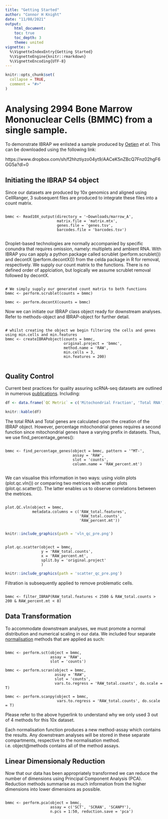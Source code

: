 ```yaml
---
title: "Getting Started"
author: "Connor H Knight"
date: "11/08/2021"
output: 
    html_document:
    toc: true
    toc_depth: 3
    theme: united
vignette: >
  %\VignetteIndexEntry{Getting Started}
  %\VignetteEngine{knitr::rmarkdown}
  %\VignetteEncoding{UTF-8}
---
```


```r
knitr::opts_chunk$set(
  collapse = TRUE,
  comment = "#>"
)
```
# Analysing 2994 Bone Marrow Mononuclear Cells (BMMC) from a single sample.

To demonstrate IBRAP we enlisted a sample produced by [Oetjen](https://insight.jci.org/articles/view/124928) *et al*. This can be downloaded using the following link:  

https://www.dropbox.com/sh/f2hhztiyzo04yt9/AACeK5nZBcQ7Fnz02hgF6GG5a?dl=0

## Initiating the IBRAP S4 object

Since our datasets are produced by 10x genomics and aligned using CellRanger, 3 subsequent files are produced to integrate these files into a count matrix.

```

bmmc <- Read10X_output(directory = '~Downloads/marrow_A', 
                       matrix.file = 'matrix.mtx', 
                       genes.file = 'genes.tsv', 
                       barcodes.file = 'barcodes.tsv')
                       
```

Droplet-based technologies are normally accompanied by specific conundra that requires omission, namely: multiplets and ambient RNA. With IBRAP you can apply a python package called scrublet (perform.scrublet()) and decontX (perform.decontX()) from the celda package in R for removal, respectively. We supply our count matrix to the functions. There is no defined order of applciation, but logically we assume scrublet removal followed by decontX. 

```

# We simply supply our generated count matrix to both functions
bmmc <- perform.scrublet(counts = bmmc)

bmmc <- perform.decontX(counts = bmmc)

```
Now we can initiate our IBRAP class object ready for downstream analyses. Refer to methods-object and IBRAP-object for further detail. 

```

# whilst creating the object we begin filtering the cells and genes using min.cells and min.features
bmmc <- createIBRAPobject(counts = bmmc,
                          original.project = 'bmmc',
                          method.name = 'RAW',
                          min.cells = 3,
                          min.features = 200)
                          
```

## Quality Control

Current best practices for quality assuring scRNA-seq datasets are outlined in numerous [publications](https://www.embopress.org/doi/full/10.15252/msb.20188746). Including:

```r
df <- data.frame(`QC Metric` = c('Mitochondrial Fraction', 'Total RNA', 'Total Genes'), Description = c('An abnormally high mitochondrail fraction indicates improper wet lab preparation', 'Low RNA quanitity indicates droplets containing no cells whereas, disproportionately high RNA indicates a droplet containing more than one cell', 'likewise, a low or high number of genes typically correspond with total RNA'))

knitr::kable(df)
```

The total RNA and Total genes are calculated upon the creation of the IBRAP object. However, percentage mitochondrial genes requires a second function since mitochondrial genes have a varying prefix in datasets. Thus, we use find_percentage_genes():

```

bmmc <- find_percentage_genes(object = bmmc, pattern = '^MT-',
                              assay = 'RAW', 
                              slot = 'counts',
                              column.name = 'RAW_percent.mt')
                              
```

We can visualise this information in two ways: using violin plots (plot.qc.vln()) or comparing two metrices with scatter plots (plot.qc.scatter()). The latter enables us to observe correlations between the metrices. 

```

plot.QC.vln(object = bmmc, 
            metadata.columns = c('RAW_total.features', 
                                 'RAW_total.counts', 
                                 'RAW_percent.mt'))
                                 
```

```r

knitr::include_graphics(path = 'vln_qc_pre.png')

```

```

plot.qc.scatter(object = bmmc, 
                y = 'RAW_total.counts', 
                x = 'RAW_percent.mt', 
                split.by = 'original.project'
                )

```

```r

knitr::include_graphics(path = 'scatter_qc_pre.png')

```

Filtration is subsequently applied to remove problematic cells.

```

bmmc <- filter_IBRAP(RAW_total.features < 2500 & RAW_total.counts > 200 & RAW_percent.mt < 8)

```

## Data Transformation

To accommodate downstream analyses, we must promote a normal distribution and numerical scaling in our data. We included four separate [normalisation](https://www.embopress.org/doi/full/10.15252/msb.20188746) methods that are applied as such:

```

bmmc <- perform.sct(object = bmmc, 
                    assay = 'RAW', 
                    slot = 'counts')

bmmc <- perform.scran(object = bmmc, 
                      assay = 'RAW', 
                      slot = 'counts', 
                      vars.to.regress = 'RAW_total.counts', do.scale = T)

bmmc <- perform.scanpy(object = bmmc, 
                       vars.to.regress = 'RAW_total.counts', do.scale = T)

```

Please refer to the above hyperlink to understand why we only used 3 out of 4 methods for this 10x dataset. 

Each normalisation function produces a new method-assay which contains the results. Any downstream analyses will be stored in these separate compartments, respective to the normalisation method. i.e. object@methods contains all of the method assays. 

## Linear Dimensionaly Reduction

Now that our data has been appropriately transformed we can reduce the number of dimensions using Principal Component Analysis (PCA). Reduction methods summarise as much information from the higher dimensions into lower dimensions as possible. 

```

bmmc <- perform.pca(object = bmmc, 
                    assay = c('SCT', 'SCRAN', 'SCANPY'), 
                    n.pcs = 1:50, reduction.save = 'pca')

```







